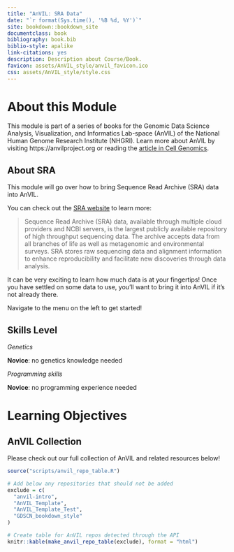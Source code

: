 ```yaml
---
title: "AnVIL: SRA Data"
date: "`r format(Sys.time(), '%B %d, %Y')`"
site: bookdown::bookdown_site
documentclass: book
bibliography: book.bib
biblio-style: apalike
link-citations: yes
description: Description about Course/Book.
favicon: assets/AnVIL_style/anvil_favicon.ico
css: assets/AnVIL_style/style.css
---
```



# About this Module {-}

This module is part of a series of books for the Genomic Data Science Analysis, Visualization, and Informatics Lab-space (AnVIL) of the National Human Genome Research Institute (NHGRI). Learn more about AnVIL by visiting https://anvilproject.org or reading the [article in Cell Genomics](https://www.sciencedirect.com/science/article/pii/S2666979X21001063).

## About SRA {-}

This module will go over how to bring Sequence Read Archive (SRA) data into AnVIL.

You can check out the [SRA website](https://www.ncbi.nlm.nih.gov/sra) to learn more:

> Sequence Read Archive (SRA) data, available through multiple cloud providers and NCBI servers, is the largest publicly available repository of high throughput sequencing data. The archive accepts data from all branches of life as well as metagenomic and environmental surveys. SRA stores raw sequencing data and alignment information to enhance reproducibility and facilitate new discoveries through data analysis. 

It can be very exciting to learn how much data is at your fingertips! Once you have settled on some data to use, you'll want to bring it into AnVIL if it's not already there.

Navigate to the menu on the left to get started!

## Skills Level {-} 

::: {.notice}
_Genetics_

**Novice**: no genetics knowledge needed

_Programming skills_

**Novice**: no programming experience needed
:::

# Learning Objectives {-}

<!-- Learning objectives for this activity come from the [Genetics Core Competencies](https://genetics-gsa.org/education/genetics-learning-framework/): -->

<!-- - Objective 1 -->
<!-- - Objective 2 -->
<!-- - Objective 3 -->

<!-- Please also see the Bioinformatics core competencies for undergraduate life sciences education from NIBLSE: https://journals.plos.org/plosone/article/figure?id=10.1371/journal.pone.0196878.t002 -->

## AnVIL Collection {-}

Please check out our full collection of AnVIL and related resources below!

```r
source("scripts/anvil_repo_table.R")

# Add below any repositories that should not be added
exclude = c(
  "anvil-intro",
  "AnVIL_Template",
  "AnVIL_Template_Test",
  "GDSCN_bookdown_style"
)

# Create table for AnVIL repos detected through the API
knitr::kable(make_anvil_repo_table(exclude), format = "html")
```
